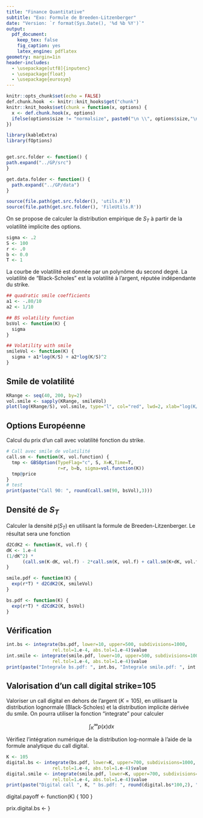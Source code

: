 ```yaml
---
title: "Finance Quantitative"
subtitle: "Exo: Formule de Breeden-Litzenberger"
date: "Version: `r format(Sys.Date(), '%d %b %Y')`"
output:
  pdf_document:
    keep_tex: false
    fig_caption: yes
    latex_engine: pdflatex
geometry: margin=1in
header-includes:
  - \usepackage[utf8]{inputenc}
  - \usepackage{float}
  - \usepackage{eurosym}
---
```


```r
knitr::opts_chunk$set(echo = FALSE)
def.chunk.hook  <- knitr::knit_hooks$get("chunk")
knitr::knit_hooks$set(chunk = function(x, options) {
  x <- def.chunk.hook(x, options)
  ifelse(options$size != "normalsize", paste0("\n \\", options$size,"\n\n", x, "\n\n \\normalsize"), x)
})
```

```r
library(kableExtra)
library(fOptions)


get.src.folder <- function() {
path.expand("../GP/src")
}

get.data.folder <- function() {
  path.expand("../GP/data")
}

source(file.path(get.src.folder(), 'utils.R'))
source(file.path(get.src.folder(), 'FileUtils.R'))
```

On se propose de calculer la distribution empirique de $S_T$ à partir de la volatilité implicite des options.

```r
sigma <- .2
S <- 100
r <- .0
b <- 0.0
T <- 1
```

La courbe de volatilité est donnée par un polynôme du second degré. La volatilité de "Black-Scholes" est la volatilité à l'argent, réputée indépendante du strike.

```r
## quadratic smile coefficients
a1 <- -.80/10
a2 <- 1/10

## BS volatility function
bsVol <- function(K) {
  sigma
}

## Volatility with smile
smileVol <- function(K) {
  sigma + a1*log(K/S) + a2*log(K/S)^2
}
```

## Smile de volatilité

```r
KRange <- seq(40, 200, by=2)
vol.smile <- sapply(KRange, smileVol)
plot(log(KRange/S), vol.smile, type="l", col="red", lwd=2, xlab="log(K/S)")
```

## Options Européenne

Calcul du prix d'un call avec volatilité fonction du strike.

```r
# Call avec smile de volatilité
call.sm <- function(K, vol.function) {
  tmp <- GBSOption(TypeFlag="c", S, X=K,Time=T,
                   r=r, b=b, sigma=vol.function(K))
  tmp@price
}
# test
print(paste("Call 90: ", round(call.sm(90, bsVol),3)))
```

## Densité de $S_T$

Calculer la densité $p(S_T)$ en utilisant la formule de Breeden-Litzenberger.
Le résultat sera une fonction 

```r
d2CdK2 <- function(K, vol.f) {
dK <- 1.e-4
(1/dK^2) * 
      (call.sm(K-dK, vol.f) - 2*call.sm(K, vol.f) + call.sm(K+dK, vol.f))
}

smile.pdf <- function(K) {
  exp(r*T) * d2CdK2(K, smileVol)
} 

bs.pdf <- function(K) {
  exp(r*T) * d2CdK2(K, bsVol)
}
```

## Vérification

```r
int.bs <- integrate(bs.pdf, lower=10, upper=500, subdivisions=1000, 
                 rel.tol=1.e-4, abs.tol=1.e-4)$value
int.smile <- integrate(smile.pdf, lower=10, upper=500, subdivisions=1000, 
                 rel.tol=1.e-4, abs.tol=1.e-4)$value
print(paste("Integrale bs.pdf: ", int.bs, "Integrale smile.pdf: ", int.smile))
```


## Valorisation d'un call digital strike=105

Valoriser un call digital en dehors de l'argent ($K=105$), en utilisant la distribution lognormale (Black-Scholes) et la distribution implicite dérivée du smile.
On pourra utiliser la fonction "integrate" pour calculer

$$
\int_K^\infty p(x) dx
$$


Vérifiez l'intégration numérique de la distribution log-normale à l'aide de la formule analytique du call digital.


```r
K <- 105
digital.bs <- integrate(bs.pdf, lower=K, upper=700, subdivisions=1000, 
                 rel.tol=1.e-4, abs.tol=1.e-4)$value
digital.smile <- integrate(smile.pdf, lower=K, upper=700, subdivisions=1000, 
                 rel.tol=1.e-4, abs.tol=1.e-4)$value
print(paste("Digital call ", K, " bs.pdf: ", round(digital.bs*100,2), "%", " smile.pdf: ", round(digital.smile*100,2), "%"))
```
digital.payoff <- function(K) {
  100
}

prix.digital.bs <- 
}